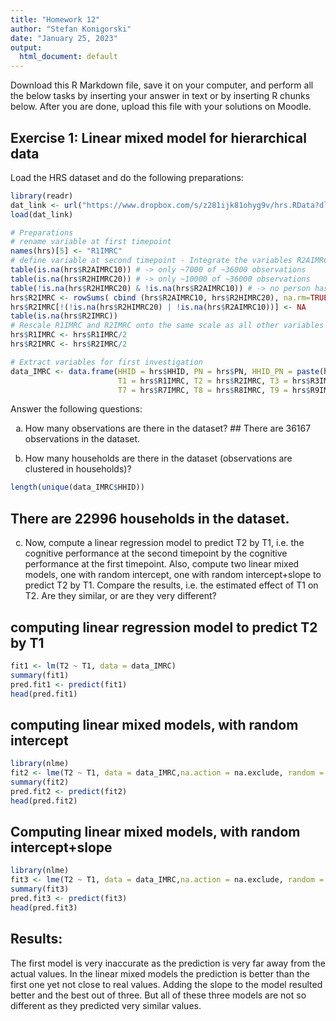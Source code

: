 ```yaml
---
title: "Homework 12"
author: "Stefan Konigorski"
date: "January 25, 2023"
output:
  html_document: default
---
```


Download this R Markdown file, save it on your computer, and perform all the below tasks by inserting your answer in text or by inserting R chunks below. After you are done, upload this file with your solutions on Moodle.

## Exercise 1: Linear mixed model for hierarchical data

Load the HRS dataset and do the following preparations:

```r
library(readr)
dat_link <- url("https://www.dropbox.com/s/z281ijk81ohyg9v/hrs.RData?dl=1")
load(dat_link)

# Preparations
# rename variable at first timepoint
names(hrs)[5] <- "R1IMRC"
# define variable at second timepoint - Integrate the variables R2AIMRC10 and R2HIMRC20, which both capture different subgroups of the sample at the second timepoint.
table(is.na(hrs$R2AIMRC10)) # -> only ~7000 of ~36000 observations
table(is.na(hrs$R2HIMRC20)) # -> only ~10000 of ~36000 observations
table(!is.na(hrs$R2HIMRC20) & !is.na(hrs$R2AIMRC10)) # -> no person has a value at both variables, i.e. the variables complement each other
hrs$R2IMRC <- rowSums( cbind (hrs$R2AIMRC10, hrs$R2HIMRC20), na.rm=TRUE)
hrs$R2IMRC[!(!is.na(hrs$R2HIMRC20) | !is.na(hrs$R2AIMRC10))] <- NA
table(is.na(hrs$R2IMRC))
# Rescale R1IMRC and R2IMRC onto the same scale as all other variables (measures 3-12 were on a scale of 1-10, measures 1-2 on the scale 1-20)
hrs$R1IMRC <- hrs$R1IMRC/2
hrs$R2IMRC <- hrs$R2IMRC/2

# Extract variables for first investigation
data_IMRC <- data.frame(HHID = hrs$HHID, PN = hrs$PN, HHID_PN = paste(hrs$HHID, hrs$PN, sep = "_"),
                        T1 = hrs$R1IMRC, T2 = hrs$R2IMRC, T3 = hrs$R3IMRC, T4 = hrs$R4IMRC, T5 = hrs$R5IMRC, T6 = hrs$R6IMRC,
                        T7 = hrs$R7IMRC, T8 = hrs$R8IMRC, T9 = hrs$R9IMRC, T10 = hrs$R10IMRC, T11 = hrs$R11IMRC, T12 = hrs$R12IMRC)
```

Answer the following questions: 


a) How many observations are there in the dataset?
## There are 36167 observations in the dataset.

b) How many households are there in the dataset (observations are clustered in households)?
```r
length(unique(data_IMRC$HHID))
```
## There are 22996 households in the dataset.

c) Now, compute a linear regression model to predict T2 by T1, i.e. the cognitive performance at the second timepoint by the cognitive performance at the first timepoint. Also, compute two linear mixed models, one with random intercept, one with random intercept+slope to predict T2 by T1. Compare the results, i.e. the estimated effect of T1 on T2. Are they similar, or are they very different?

## computing linear regression model to predict T2 by T1

```r
fit1 <- lm(T2 ~ T1, data = data_IMRC)
summary(fit1)
pred.fit1 <- predict(fit1)
head(pred.fit1)
```

## computing linear mixed models, with random intercept

```r
library(nlme)
fit2 <- lme(T2 ~ T1, data = data_IMRC,na.action = na.exclude, random = ~1| HHID)
summary(fit2)
pred.fit2 <- predict(fit2)
head(pred.fit2)
```
## Computing linear mixed models, with random intercept+slope

```r
library(nlme)
fit3 <- lme(T2 ~ T1, data = data_IMRC,na.action = na.exclude, random = ~ T1| HHID)
summary(fit3)
pred.fit3 <- predict(fit3)
head(pred.fit3)
```
## Results:
The first model is very inaccurate as the prediction is very far away from the actual values. In the linear mixed models the prediction is better than the first one yet not close to real values. Adding the slope to the model resulted better and the best out of three. But all of these three models are not so different as they predicted very similar values. 


